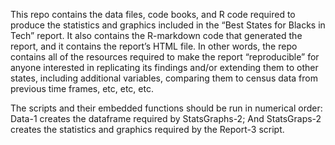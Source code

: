 This repo contains the data files, code books, and R code required to produce the statistics and graphics included in the "Best States for Blacks in Tech" report. It also contains the R-markdown code that generated the report, and it contains the report's HTML file. In other words, the repo contains all of the resources required to make the report "reproducible" for anyone interested in replicating its findings and/or extending them to other states, including additional variables, comparing them to census data from previous time frames, etc, etc, etc.

The scripts and their embedded functions should be run in numerical order: Data-1 creates the dataframe required by StatsGraphs-2; And StatsGraps-2 creates the statistics and graphics required by the Report-3 script.
